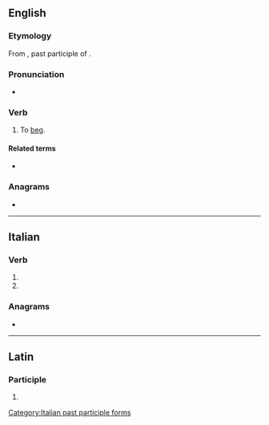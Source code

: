 ==English==

===Etymology===
From {{etyl|la|en}} {{lena}} {{m|la|mendicatus}}, past participle of {{m|la|mendicare||to beg}}.

===Pronunciation===
* {{IPA|en|/ˈmɛndɪkeɪt/}}

===Verb===
{{en-verb}}

# {{lb|en|ambitransitive}} To [[beg]].
#: {{rfquotek|en|Johnson}}

====Related terms====
* {{l|en|mendicant}}

{{Webster 1913}}

===Anagrams===
* {{anagrams|en|a=acdeeimnt|Camdenite|meditance|mentacide}}

----

==Italian==

===Verb===
{{head|it|verb form}}

# {{inflection of|it|mendicare||2|p|pres|indc|;|2|p|impr}}
# {{feminine plural of|it|mendicato}}

===Anagrams===
* {{anagrams|it|a=acdeeimnt|decimante|medicante}}

[[Category:Italian past participle forms]]

----

==Latin==

===Participle===
{{la-part-form|mendīcāte}}

# {{inflection of|la|mendīcātus||voc|m|s}}
